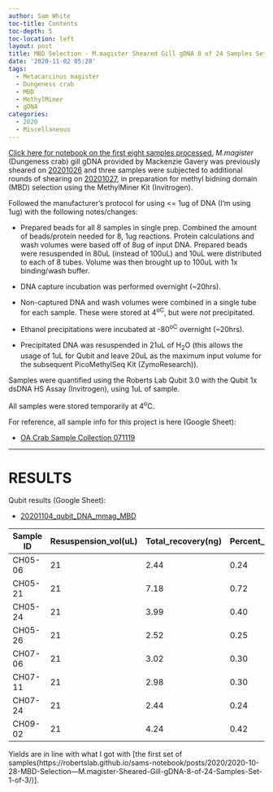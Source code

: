 ```yaml
---
author: Sam White
toc-title: Contents
toc-depth: 5
toc-location: left
layout: post
title: MBD Selection - M.magister Sheared Gill gDNA 8 of 24 Samples Set 2 of 3
date: '2020-11-02 05:28'
tags:
  - Metacarcinus magister
  - Dungeness crab
  - MBD
  - MethylMiner
  - gDNA
categories:
  - 2020
  - Miscellaneous
---
```

[Click here for notebook on the first eight samples processed.](https://robertslab.github.io/sams-notebook/posts/2020/2020-10-28-MBD-Selection-M.magister-Sheared-Gill-gDNA-8-of-24-Samples-Set-1-of-3.html) _M.magister_ (Dungeness crab) gill gDNA provided by Mackenzie Gavery was previously sheared on [20201026](https://robertslab.github.io/sams-notebook/2020/10/26/DNA-Shearing-M.magister-gDNA-Shearing-All-Samples-and-Bioanalyzer/) and three samples were subjected to additional rounds of shearing on [20201027](https://robertslab.github.io/sams-notebook/2020/10/27/DNA-Shearing-M.magister-gDNA-Additional-Shearing-CH05-01_21-CH07-11-and-Bioanalyzer/), in preparation for methyl bidning domain (MBD) selection using the MethylMiner Kit (Invitrogen).

Followed the manufacturer's protocol for using \<= 1ug of DNA (I'm using 1ug) with the following notes/changes:

- Prepared beads for all 8 samples in single prep. Combined the amount of beads/protein needed for 8, 1ug reactions. Protein calculations and wash volumes were based off of 8ug of input DNA. Prepared beads were resuspended in 80uL (instead of 100uL) and 10uL were distributed to each of 8 tubes. Volume was then brought up to 100uL with 1x binding/wash buffer.

- DNA capture incubation was performed overnight (~20hrs).

- Non-captured DNA and wash volumes were combined in a single tube for each sample. These were stored at 4<sup>oC</sup>, but were _not_ precipitated.

- Ethanol precipitations were incubated at -80<sup>oC</sup> overnight (~20hrs).

- Precipitated DNA was resuspended in 21uL of H<sub>2</sub>O (this allows the usage of 1uL for Qubit and leave 20uL as the maximum input volume for the subsequent PicoMethylSeq Kit (ZymoResearch)).

Samples were quantified using the Roberts Lab Qubit 3.0 with the Qubit 1x dsDNA HS Assay (Invitrogen), using 1uL of sample.

All samples were stored temporarily at 4<sup>o</sup>C.

For reference, all sample info for this project is here (Google Sheet):

- [OA Crab Sample Collection 071119](https://docs.google.com/spreadsheets/d/1ym0XnYVts98tIUCn0kIaU6VuvqxzV7LoSx9RHwLdiIs/edit#gid=1430155532)


---

# RESULTS


Qubit results (Google Sheet):

- [20201104_qubit_DNA_mmag_MBD](https://docs.google.com/spreadsheets/d/1ECBqSs6G-6pvYY2eby_jM5EP9fSC7Zl1ykvaFvopytQ/edit?usp=sharing)


| Sample ID | Resuspension_vol(uL) | Total_recovery(ng) | Percent_recovery(%) |
|-----------|----------------------|--------------------|---------------------|
| CH05-06   | 21                   | 2.44               | 0.24                |
| CH05-21   | 21                   | 7.18               | 0.72                |
| CH05-24   | 21                   | 3.99               | 0.40                |
| CH05-26   | 21                   | 2.52               | 0.25                |
| CH07-06   | 21                   | 3.02               | 0.30                |
| CH07-11   | 21                   | 2.98               | 0.30                |
| CH07-24   | 21                   | 2.44               | 0.24                |
| CH09-02   | 21                   | 4.24               | 0.42                |

Yields are in line with what I got with [the first set of samples(https://robertslab.github.io/sams-notebook/posts/2020/2020-10-28-MBD-Selection---M.magister-Sheared-Gill-gDNA-8-of-24-Samples-Set-1-of-3/)].
